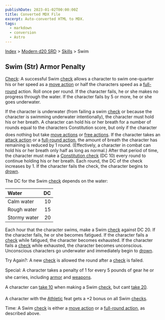 ```yaml
---
publishDate: 2023-01-02T00:00:00Z
title: Converted MDX File
excerpt: Auto-converted HTML to MDX.
tags:
  - markdown
  - conversion
  - Astro
---
```


[Index](-index) > [Modern d20 SRD](modern-d20-srd-index) > [Skills](modern-d20-srd-skills-index) > Swim

## Swim (Str) Armor Penalty

[Check](modern-d20-srd-skills-skill-basics-php#skill-check-index): A successful Swim [check](modern-d20-srd-skills-skill-basics-php#skill-check-index) allows a character to swim one-quarter his or her speed as a [move
action](modern-d20-srd-combat-move-actions) or half the characters speed as a [full-round](modern-d20-srd-combat-full-round-actions) action. Roll once per round. If the character fails, he or she makes no progress through the water. If the character fails by 5 or more, he or she goes underwater.

If the character is underwater (from failing a swim [check](modern-d20-srd-skills-skill-basics-php#skill-check-index) or because the character is swimming underwater intentionally), the character must hold his or her breath. A character can hold his or her breath for a number of rounds equal to the characters Constitution score, but only if the character does nothing but take [move
actions](modern-d20-srd-combat-move-actions) or [free actions](modern-d20-srd-combat-action-types). If the character takes an [attack
action](modern-d20-srd-combat-attack-actions) or a [full-round
action](modern-d20-srd-combat-full-round-actions), the amount of breath the character has remaining is reduced by 1 round. (Effectively, a character in combat can hold his or her breath only half as long as normal.) After that period of time, the character must make a [Constitution
check](modern-d20-srd-basics-ability-scores) (DC 10) every round to continue holding his or her breath. Each round, the DC of the check increases by 1. If the character fails the check, the character begins to [drown](modern-d20-srd-environment-hazards-suffocation-drowning).

The DC for the Swim [check](modern-d20-srd-skills-skill-basics-php#skill-check-index) depends on the water:

| Water        |  DC |
| :----------- | --: |
| Calm water   |  10 |
| Rough water  |  15 |
| Stormy water |  20 |

Each hour that the character swims, make a Swim [check](modern-d20-srd-skills-skill-basics-php#skill-check-index) against DC 20. If the character fails, he or she becomes fatigued. If the character fails a [check](modern-d20-srd-skills-skill-basics-php#skill-check-index) while fatigued, the character becomes exhausted. If the character fails a [check](modern-d20-srd-skills-skill-basics-php#skill-check-index) while exhausted, the character becomes unconscious. Unconscious characters go underwater and immediately begin to [drown](modern-d20-srd-environment-hazards-suffocation-drowning).

Try Again?: A new [check](modern-d20-srd-skills-skill-basics-php#skill-check-index) is allowed the round after a [check](modern-d20-srd-skills-skill-basics-php#skill-check-index) is failed.

Special: A character takes a penalty of 1 for every 5 pounds of gear he or she carries, including [armor](modern-d20-srd-equipment-armor-general) and [weapons](modern-d20-srd-equipment-equipment-weapons).

A character can [take
10](modern-d20-srd-skills-skill-basics-php#take10-index) when making a Swim [check](modern-d20-srd-skills-skill-basics-php#skill-check-index), but cant [take
20](modern-d20-srd-skills-skill-basics-php#take20-index).

A character with the [Athletic](modern-d20-srd-feats-athletic) feat gets a +2 bonus on all Swim [checks](modern-d20-srd-skills-skill-basics-php#skill-check-index).

Time: A Swim [check](modern-d20-srd-skills-skill-basics-php#skill-check-index) is either a [move
action](modern-d20-srd-combat-move-actions) or a [full-round
action](modern-d20-srd-combat-full-round-actions), as described above.

